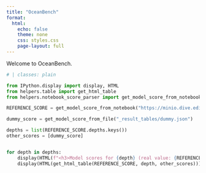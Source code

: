 ```yaml
---
title: "OceanBench"
format:
  html:
    echo: false
    theme: none
    css: styles.css
    page-layout: full
---
```


Welcome to OceanBench.


```python
# | classes: plain

from IPython.display import display, HTML
from helpers.table import get_html_table
from helpers.notebook_score_parser import get_model_score_from_notebook, get_model_score_from_file

REFERENCE_SCORE = get_model_score_from_notebook("https://minio.dive.edito.eu/project-oceanbench/public/evaluation-reports/0.0.1-alpha/glonet.report.ipynb")

dummy_score = get_model_score_from_file("_result_tables/dummy.json")

depths = list(REFERENCE_SCORE.depths.keys())
other_scores = [dummy_score]


for depth in depths:
    display(HTML(f"<h3>Model scores for {depth} (real value: {REFERENCE_SCORE.depths[depth].real_value})</h3>"))
    display(HTML(get_html_table(REFERENCE_SCORE, depth, other_scores)))
```
